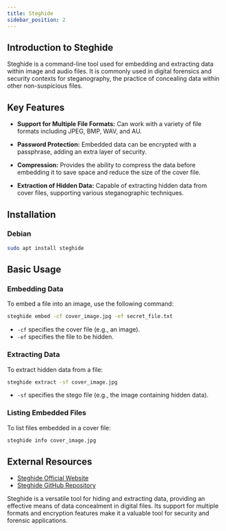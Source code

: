 ```yaml
---
title: Steghide
sidebar_position: 2
---
```


## Introduction to Steghide

Steghide is a command-line tool used for embedding and extracting data within image and audio files. It is commonly used in digital forensics and security contexts for steganography, the practice of concealing data within other non-suspicious files.

## Key Features

- **Support for Multiple File Formats:** Can work with a variety of file formats including JPEG, BMP, WAV, and AU.

- **Password Protection:** Embedded data can be encrypted with a passphrase, adding an extra layer of security.

- **Compression:** Provides the ability to compress the data before embedding it to save space and reduce the size of the cover file.

- **Extraction of Hidden Data:** Capable of extracting hidden data from cover files, supporting various steganographic techniques.

## Installation 

### Debian

```bash
sudo apt install steghide
```

## Basic Usage

### Embedding Data

To embed a file into an image, use the following command:

```bash
steghide embed -cf cover_image.jpg -ef secret_file.txt
```

- `-cf` specifies the cover file (e.g., an image).
- `-ef` specifies the file to be hidden.

### Extracting Data

To extract hidden data from a file:

```bash
steghide extract -sf cover_image.jpg
```

- `-sf` specifies the stego file (e.g., the image containing hidden data).

### Listing Embedded Files

To list files embedded in a cover file:

```bash
steghide info cover_image.jpg
```

## External Resources

- [Steghide Official Website](http://steghide.sourceforge.net/)
- [Steghide GitHub Repository](https://github.com/Steganography/steghide)

Steghide is a versatile tool for hiding and extracting data, providing an effective means of data concealment in digital files. Its support for multiple formats and encryption features make it a valuable tool for security and forensic applications.